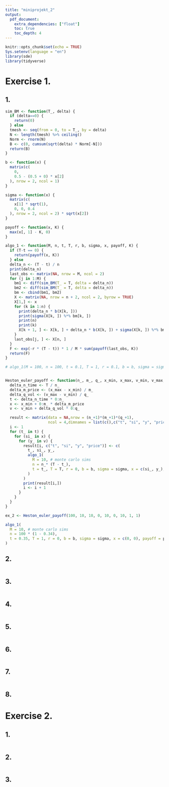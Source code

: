 ```yaml
---
title: "miniprojekt_2"
output:
  pdf_document:
    extra_dependencies: ["float"]
    toc: true
    toc_depth: 4
---
```


```r
knitr::opts_chunk$set(echo = TRUE)
Sys.setenv(language = "en")
library(sde)
library(tidyverse)
```

# Exercise 1.

## 1.

```r

sim_BM <- function(T_, delta) {
  if (delta==0) {
    return(0)
  } else
  tmesh <- seq(from = 0, to = T_, by = delta)
  N <- length(tmesh) %>% ceiling()
  Norm <- rnorm(N)
  B <- c(0, cumsum(sqrt(delta) * Norm[-N]))
  return(B)
}

b <- function(x) {
  matrix(c(
    0,
    0.5 - (0.5 + 0) * x[2]
  ), nrow = 2, ncol = 1)
}

sigma <- function(x) {
  matrix(c(
    x[1] * sqrt(1),
    0, 0, 0.4
  ), nrow = 2, ncol = 2) * sqrt(x[2])
}

payoff <- function(x, K) {
  max(x[, 1] - K, 0)
}

algo_1 <- function(M, n, t, T, r, b, sigma, x, payoff, K) {
  if (T-t == 0) {
    return(payoff(x, K))
  } else
  delta_n <- (T - t) / n
  print(delta_n)
  last_obs <- matrix(NA, nrow = M, ncol = 2)
  for (j in 1:M) {
    bm1 <- diff(sim_BM(T_ = T, delta = delta_n))
    bm2 <- diff(sim_BM(T_ = T, delta = delta_n))
    bm <- cbind(bm1, bm2)
    X <- matrix(NA, nrow = n + 2, ncol = 2, byrow = TRUE)
    X[1,] <- x
    for (k in 1:n) {
      print(delta_n * b(X[k, ]))
      print(sigma(X[k, ]) %*% bm[k, ])
      print(n)
      print(k)
      X[k + 1, ] <- X[k, ] + delta_n * b(X[k, ]) + sigma(X[k, ]) %*% bm[k, ]
    }
    last_obs[j, ] <- X[n, ]
  }
  F <- exp(-r * (T - t)) * 1 / M * sum(payoff(last_obs, K))
  return(F)
}

# algo_1(M = 100, n = 100, t = 0.1, T = 1, r = 0.1, b = b, sigma = sigma, x = c(9, 0.1), payoff = payoff, K = 10)


Heston_euler_payoff <- function(n_, m_, q_, x_min, x_max, v_min, v_max, T, K) {
  delta_n_time <- T / n_
  delta_m_price <- (x_max - x_min) / m_
  delta_q_vol <- (v_max - v_min) / q_
  t <- delta_n_time * 0:n_
  x <- x_min + 0:m_ * delta_m_price
  v <- v_min + delta_q_vol * 0:q_

  result <- matrix(data = NA,nrow = (n_+1)*(m_+1)*(q_+1),
                   ncol = 4,dimnames = list(c(),c("t", "si", "y", "price")))
  i <- 1
  for (t_ in t) {
    for (si_ in x) {
      for (y_ in v) {
        result[i, c("t", "si", "y", "price")] <- c(
          t_, si_, y_,
          algo_1(
            M = 10, # monte carlo sims
            n = n_* (T - t_),
            t = t_, T = T, r = 0, b = b, sigma = sigma, x = c(si_, y_), payoff = payoff, K = K
          )
        )
        print(result[i,])
        i <- i + 1
      }
    }
  }
}

ex_2 <- Heston_euler_payoff(100, 10, 10, 0, 10, 0, 10, 1, 1)

algo_1(
  M = 10, # monte carlo sims
  n = 100 * (1 - 0.34),
  t = 0.35, T = 1, r = 0, b = b, sigma = sigma, x = c(0, 0), payoff = payoff, K = 10
)


```

## 2.

```r

```

## 3.

```r

```

## 4.

```r

```


## 5.

```r

```


## 6.

```r

```


## 7.

```r


```


## 8.


# Exercise 2.

## 1.

```r

```


## 2.

```r

```


## 3.

```r

```

